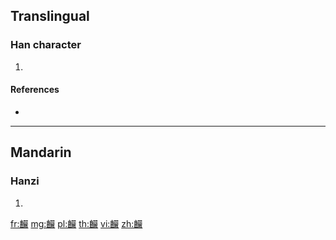 {{character info/new}}
==Translingual==

===Han character===
{{Han char|rn=198|rad=鹿|as=20|sn=31|four=|canj=IPRRK}}

# {{defn|Han|sort=鹿20}}

====References====
* {{Han ref|kx=1512.050|dkj=47712|dj=2040.230|hdz=74736.190|uh=9EA3|ud=40611}}

----

==Mandarin==

===Hanzi===
{{cmn-hanzi|pin=[[yán]] ([[yan2]])|wg=yen<sup>2</sup>}}

# {{defn|lang=cmn|sort=鹿20}}

[[fr:麣]]
[[mg:麣]]
[[pl:麣]]
[[th:麣]]
[[vi:麣]]
[[zh:麣]]
